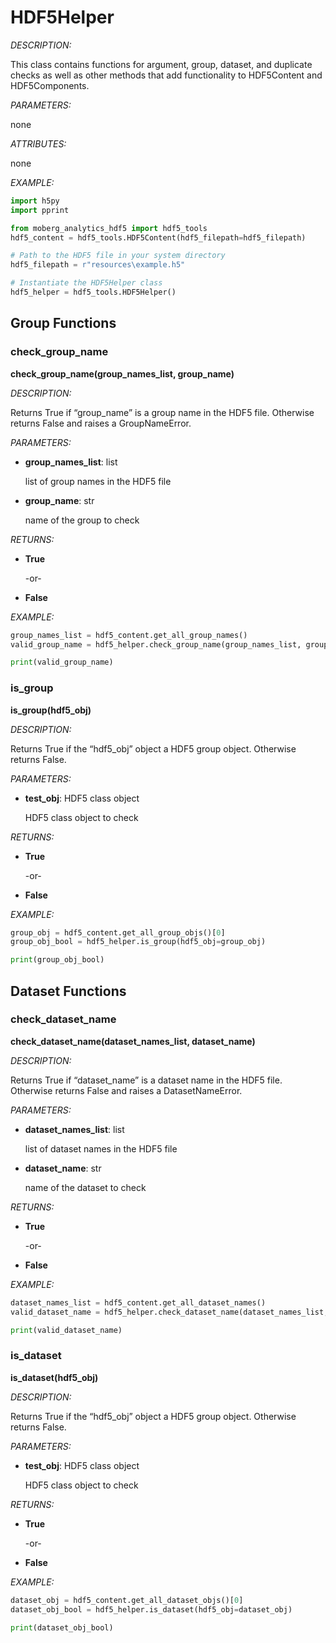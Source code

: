 # HDF5Helper

*DESCRIPTION:*

This class contains functions for argument, group, dataset, and duplicate checks as well as other 
methods that add functionality to HDF5Content and HDF5Components.

*PARAMETERS:*

none

*ATTRIBUTES:*

none
    
*EXAMPLE:*

```python
import h5py
import pprint

from moberg_analytics_hdf5 import hdf5_tools
hdf5_content = hdf5_tools.HDF5Content(hdf5_filepath=hdf5_filepath)
```

```python
# Path to the HDF5 file in your system directory
hdf5_filepath = r"resources\example.h5"

# Instantiate the HDF5Helper class
hdf5_helper = hdf5_tools.HDF5Helper()
```

## Group Functions

### check_group_name

**check_group_name(group_names_list, group_name)**

*DESCRIPTION:*

Returns True if "group_name" is a group name in the HDF5 file. Otherwise returns False and raises a GroupNameError.

*PARAMETERS:*

- **group_names_list**: list

    list of group names in the HDF5 file
    
- **group_name**: str

    name of the group to check 

*RETURNS:*

- **True**

    -or-
    
- **False**
    
*EXAMPLE:*

```python
group_names_list = hdf5_content.get_all_group_names()
valid_group_name = hdf5_helper.check_group_name(group_names_list, group_name="Group 1")

```
```python
print(valid_group_name)
```

### is_group

**is_group(hdf5_obj)**

*DESCRIPTION:*

Returns True if the "hdf5_obj" object a HDF5 group object. Otherwise returns False.

*PARAMETERS:*

- **test_obj**: HDF5 class object

    HDF5 class object to check

*RETURNS:*

- **True**

    -or-
    
- **False**
    
*EXAMPLE:*

```python
group_obj = hdf5_content.get_all_group_objs()[0]
group_obj_bool = hdf5_helper.is_group(hdf5_obj=group_obj)
```
```python
print(group_obj_bool)
```

## Dataset Functions

### check_dataset_name

**check_dataset_name(dataset_names_list, dataset_name)**

*DESCRIPTION:*

Returns True if "dataset_name" is a dataset name in the HDF5 file. Otherwise returns False and raises a DatasetNameError.

*PARAMETERS:*

- **dataset_names_list**: list

    list of dataset names in the HDF5 file
    
- **dataset_name**: str

    name of the dataset to check 

*RETURNS:*

- **True**

    -or-
    
- **False**
    
*EXAMPLE:*

```python
dataset_names_list = hdf5_content.get_all_dataset_names()
valid_dataset_name = hdf5_helper.check_dataset_name(dataset_names_list, dataset_name="Dataset A")

```
```python
print(valid_dataset_name)
```

### is_dataset

**is_dataset(hdf5_obj)**

*DESCRIPTION:*

Returns True if the "hdf5_obj" object a HDF5 group object. Otherwise returns False.

*PARAMETERS:*

- **test_obj**: HDF5 class object

    HDF5 class object to check

*RETURNS:*

- **True**

    -or-
    
- **False**
    
*EXAMPLE:*

```python
dataset_obj = hdf5_content.get_all_dataset_objs()[0]
dataset_obj_bool = hdf5_helper.is_dataset(hdf5_obj=dataset_obj)
```
```python
print(dataset_obj_bool)
```
